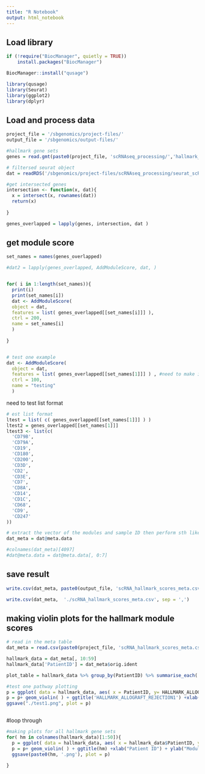 ```yaml
---
title: "R Notebook"
output: html_notebook
---
```



## Load library
```r
if (!require("BiocManager", quietly = TRUE))
    install.packages("BiocManager")

BiocManager::install("qusage")

library(qusage)
library(Seurat)
library(ggplot2)
library(dplyr)
```

## Load and process data
```r

project_file = '/sbgenomics/project-files/'
output_file = '/sbgenomics/output-files/'

#hallmark gene sets
genes = read.gmt(paste0(project_file, 'scRNAseq_processing/','hallmark_2023_gene_symbol.gmt' ))

# filtersed seurat object
dat = readRDS('/sbgenomics/project-files/scRNAseq_processing/seurat_scRNA_filtered_downsampled.rds')

#get intersected genes 
intersection <- function(x, dat){
  x = intersect(x, rownames(dat))
  return(x)
  
}

genes_overlapped = lapply(genes, intersection, dat )

```

## get module score
```r
set_names = names(genes_overlapped)

#dat2 = lapply(genes_overlapped, AddModuleScore, dat, )


for( i in 1:length(set_names)){
  print(i)
  print(set_names[i])
  dat <- AddModuleScore(
  object = dat,
  features = list( genes_overlapped[[set_names[i]]] ),
  ctrl = 200, 
  name = set_names[i]
  )
  
}


# test one example
dat <- AddModuleScore(
  object = dat,
  features = list( genes_overlapped[[set_names[1]]] ) , #need to make it to a list 
  ctrl = 100, 
  name = "testing"
  )


```

need to test list format
```r
# est list format
ltest = list( c( genes_overlapped[[set_names[1]]] ) )
ltest2 = genes_overlapped[[set_names[1]]]
ltest3 <- list(c(
  'CD79B',
  'CD79A',
  'CD19',
  'CD180',
  'CD200',
  'CD3D',
  'CD2',
  'CD3E',
  'CD7',
  'CD8A',
  'CD14',
  'CD1C',
  'CD68',
  'CD9',
  'CD247'
))
```

```r
# extract the vector of the modules and sample ID then perform sth like avg among patient IDs
dat_meta = dat@meta.data

#colnames(dat_meta)[4097]
#dat@meta.data = dat@meta.data[, 0:7]

```

## save result
```r
write.csv(dat_meta, paste0(output_file, 'scRNA_hallmark_scores_meta.csv'), sep = ',')

write.csv(dat_meta,  './scRNA_hallmark_scores_meta.csv', sep = ',')
```


## making violin plots for the hallmark module scores
```r
# read in the meta table
dat_meta = read.csv(paste0(project_file, 'scRNA_hallmark_scores_meta.csv'))

hallmark_data = dat_meta[, 10:59]
hallmark_data['PatientID'] = dat_meta$orig.ident

plot_table = hallmark_data %>% group_by(PatientID) %>% summarise_each( funs=mean) #check mean values 

#test one pathway plotting
p = ggplot( data = hallmark_data, aes( x = PatientID, y= HALLMARK_ALLOGRAFT_REJECTION1, fill =  PatientID ) )
p = p+ geom_violin( ) + ggtitle('HALLMARK_ALLOGRAFT_REJECTION1') +xlab("Patient ID") + ylab("Module Score") + theme(axis.text.x = element_text(angle = 45) ) 
ggsave("./test1.png", plot = p)



```

#loop through
```r
#making plots for all hallmark gene sets
for( hm in colnames(hallmark_data)[1:50]){
  p = ggplot( data = hallmark_data, aes( x = hallmark_data$PatientID, y= hallmark_data[[hm]], fill =  hallmark_data$PatientID ) )
  p = p+ geom_violin( ) + ggtitle(hm) +xlab("Patient ID") + ylab("Module Score") + theme(axis.text.x = element_text(angle = 45) ) 
  ggsave(paste0(hm, '.png'), plot = p)
  
}

```




